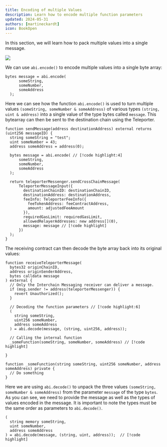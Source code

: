 ```yaml
---
title: Encoding of multiple Values
description: Learn how to encode multiple function parameters
updated: 2024-05-31
authors: [martineckardt]
icon: BookOpen
---
```


In this section, we will learn how to pack multiple values into a single message.

![](/common-images/teleporter/message-multiple-parameters.png)

We can use `abi.encode()` to encode multiple values into a single byte array:

```solidity
bytes message = abi.encode(
      someString,
      someNumber,
      someAddress
  );
```

Here we can see how the function `abi.encode()` is used to turn multiple values `(someString, someNumber & someAddress)` of various types `(string, uint & address)` into a single value of the type bytes called `message`. This bytearray can then be sent to the destination chain using the Teleporter. 

```solidity
function sendMessage(address destinationAddress) external returns (uint256 messageID) {
  string someString = "test";
  uint someNumber = 43;
  address someAddress = address(0);

  bytes message = abi.encode( // [!code highlight:4]
      someString,
      someNumber,
      someAddress
  );

  return teleporterMessenger.sendCrossChainMessage(
      TeleporterMessageInput({
        destinationChainID: destinationChainID,
        destinationAddress: destinationAddress,
        feeInfo: TeleporterFeeInfo({
          feeTokenAddress: feeContractAddress,
          amount: adjustedFeeAmount
        }),
        requiredGasLimit: requiredGasLimit,
        allowedRelayerAddresses: new address[](0),
        message: message // [!code highlight]
      })
  );
}
```

The receiving contract can then decode the byte array back into its original values:

```solidity
function receiveTeleporterMessage(
  bytes32 originChainID,
  address originSenderAddress,
  bytes calldata message
) external {
  // Only the Interchain Messaging receiver can deliver a message.
  if (msg.sender != address(teleporterMessenger)) {
    revert Unauthorized();
  }

  // Decoding the function parameters // [!code highlight:6]
  (
    string someString,
    uint256 someNumber,
    address someAddress
  ) = abi.decode(message, (string, uint256, address));
  
  // Calling the internal function
  _someFunction(someString, someNumber, someAddress) // [!code highlight]
  
}

function _someFunction(string someString, uint256 someNumber, address someAddress) private {
  // Do something
}
```


Here we are using `abi.decode()` to unpack the three values `(someString, someNumber & someAddress)` from the parameter `message` of the type `bytes`. As you can see, we need to provide the message as well as the types of values encoded in the message. It is important to note the types must be the same order as parameters to `abi.decode()`. 

```solidity
(
  string memory someString,
  uint someNumber,
  address someAddress
) = abi.decode(message, (string, uint, address));  // [!code highlight]
``` 
<Quiz quizId="306"/>